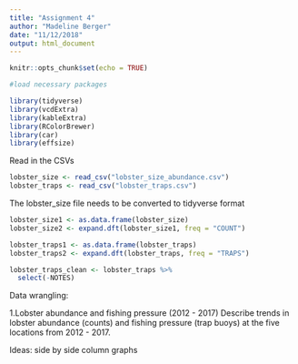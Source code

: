 ```yaml
---
title: "Assignment 4"
author: "Madeline Berger"
date: "11/12/2018"
output: html_document
---
```


```r
knitr::opts_chunk$set(echo = TRUE)

#load necessary packages 

library(tidyverse)
library(vcdExtra)
library(kableExtra)
library(RColorBrewer)
library(car)
library(effsize)
```

Read in the CSVs

```r


lobster_size <- read_csv("lobster_size_abundance.csv")
lobster_traps <- read_csv("lobster_traps.csv")
```

The lobster_size file needs to be converted to tidyverse format

```r
lobster_size1 <- as.data.frame(lobster_size)
lobster_size2 <- expand.dft(lobster_size1, freq = "COUNT")

lobster_traps1 <- as.data.frame(lobster_traps)
lobster_traps2 <- expand.dft(lobster_traps, freq = "TRAPS")

lobster_traps_clean <- lobster_traps %>% 
  select(-NOTES)
```

Data wrangling:


1.Lobster abundance and fishing pressure (2012 - 2017) Describe trends in lobster abundance (counts) and fishing pressure (trap buoys) at the five locations from 2012 - 2017. 


Ideas: side by side column graphs 
